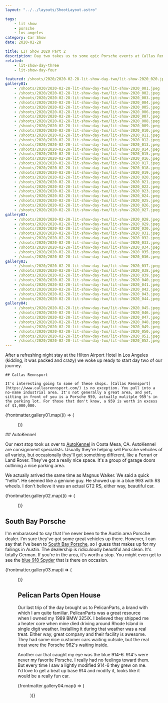 ```yaml
---
layout: "../../layouts/ShootLayout.astro"

tags:
    - lit show
    - porsche
    - los angeles
category: Car Show
date: 2020-02-28

title: LIT Show 2020 Part 2
description: Day two takes us to some epic Porsche events at Callas Rennsport, Auto Kennel and Pelican Parts.
related:
    - lit-show-day-three
    - lit-show-day-four

featured: /shoots/2020/2020-02-28-lit-show-day-two/lit-show-2020_020.jpeg
gallery01:
    - /shoots/2020/2020-02-28-lit-show-day-two/lit-show-2020_001.jpeg
    - /shoots/2020/2020-02-28-lit-show-day-two/lit-show-2020_002.jpeg
    - /shoots/2020/2020-02-28-lit-show-day-two/lit-show-2020_003.jpeg
    - /shoots/2020/2020-02-28-lit-show-day-two/lit-show-2020_004.jpeg
    - /shoots/2020/2020-02-28-lit-show-day-two/lit-show-2020_005.jpeg
    - /shoots/2020/2020-02-28-lit-show-day-two/lit-show-2020_006.jpeg
    - /shoots/2020/2020-02-28-lit-show-day-two/lit-show-2020_007.jpeg
    - /shoots/2020/2020-02-28-lit-show-day-two/lit-show-2020_008.jpeg
    - /shoots/2020/2020-02-28-lit-show-day-two/lit-show-2020_009.jpeg
    - /shoots/2020/2020-02-28-lit-show-day-two/lit-show-2020_010.jpeg
    - /shoots/2020/2020-02-28-lit-show-day-two/lit-show-2020_011.jpeg
    - /shoots/2020/2020-02-28-lit-show-day-two/lit-show-2020_012.jpeg
    - /shoots/2020/2020-02-28-lit-show-day-two/lit-show-2020_013.jpeg
    - /shoots/2020/2020-02-28-lit-show-day-two/lit-show-2020_014.jpeg
    - /shoots/2020/2020-02-28-lit-show-day-two/lit-show-2020_015.jpeg
    - /shoots/2020/2020-02-28-lit-show-day-two/lit-show-2020_016.jpeg
    - /shoots/2020/2020-02-28-lit-show-day-two/lit-show-2020_017.jpeg
    - /shoots/2020/2020-02-28-lit-show-day-two/lit-show-2020_018.jpeg
    - /shoots/2020/2020-02-28-lit-show-day-two/lit-show-2020_019.jpeg
    - /shoots/2020/2020-02-28-lit-show-day-two/lit-show-2020_020.jpeg
    - /shoots/2020/2020-02-28-lit-show-day-two/lit-show-2020_021.jpeg
    - /shoots/2020/2020-02-28-lit-show-day-two/lit-show-2020_022.jpeg
    - /shoots/2020/2020-02-28-lit-show-day-two/lit-show-2020_023.jpeg
    - /shoots/2020/2020-02-28-lit-show-day-two/lit-show-2020_024.jpeg
    - /shoots/2020/2020-02-28-lit-show-day-two/lit-show-2020_025.jpeg
    - /shoots/2020/2020-02-28-lit-show-day-two/lit-show-2020_026.jpeg
    - /shoots/2020/2020-02-28-lit-show-day-two/lit-show-2020_027.jpeg
gallery02:
    - /shoots/2020/2020-02-28-lit-show-day-two/lit-show-2020_028.jpeg
    - /shoots/2020/2020-02-28-lit-show-day-two/lit-show-2020_029.jpeg
    - /shoots/2020/2020-02-28-lit-show-day-two/lit-show-2020_030.jpeg
    - /shoots/2020/2020-02-28-lit-show-day-two/lit-show-2020_031.jpeg
    - /shoots/2020/2020-02-28-lit-show-day-two/lit-show-2020_032.jpeg
    - /shoots/2020/2020-02-28-lit-show-day-two/lit-show-2020_033.jpeg
    - /shoots/2020/2020-02-28-lit-show-day-two/lit-show-2020_034.jpeg
    - /shoots/2020/2020-02-28-lit-show-day-two/lit-show-2020_035.jpeg
    - /shoots/2020/2020-02-28-lit-show-day-two/lit-show-2020_036.jpeg
gallery03:
    - /shoots/2020/2020-02-28-lit-show-day-two/lit-show-2020_037.jpeg
    - /shoots/2020/2020-02-28-lit-show-day-two/lit-show-2020_038.jpeg
    - /shoots/2020/2020-02-28-lit-show-day-two/lit-show-2020_039.jpeg
    - /shoots/2020/2020-02-28-lit-show-day-two/lit-show-2020_040.jpeg
    - /shoots/2020/2020-02-28-lit-show-day-two/lit-show-2020_041.jpeg
    - /shoots/2020/2020-02-28-lit-show-day-two/lit-show-2020_042.jpeg
    - /shoots/2020/2020-02-28-lit-show-day-two/lit-show-2020_043.jpeg
    - /shoots/2020/2020-02-28-lit-show-day-two/lit-show-2020_044.jpeg
gallery04:
    - /shoots/2020/2020-02-28-lit-show-day-two/lit-show-2020_045.jpeg
    - /shoots/2020/2020-02-28-lit-show-day-two/lit-show-2020_046.jpeg
    - /shoots/2020/2020-02-28-lit-show-day-two/lit-show-2020_047.jpeg
    - /shoots/2020/2020-02-28-lit-show-day-two/lit-show-2020_048.jpeg
    - /shoots/2020/2020-02-28-lit-show-day-two/lit-show-2020_049.jpeg
    - /shoots/2020/2020-02-28-lit-show-day-two/lit-show-2020_050.jpeg
    - /shoots/2020/2020-02-28-lit-show-day-two/lit-show-2020_051.jpeg
    - /shoots/2020/2020-02-28-lit-show-day-two/lit-show-2020_052.jpeg
---
```



<Container>
    After a refreshing night stay at the Hilton Airport Hotel in Los Angeles (kidding, it was packed and crazy) we woke up ready to start day two of our journey.

    ## Callas Rennsport

    It's interesting going to some of these shops. [Callas Rennsport](https://www.callasrennsport.com/) is no exception. You pull into a no-name industrial area. It's not generally a great area, and yet, sitting in front of you is a Porsche 959, actually mulitple 959's in the parking lot. For those that don't know, a 959 is worth in excess of $1,000,000.

</Container>

<div class="not-prose columns-2 gap-3 space-y-3 lg:columns-3">
    {frontmatter.gallery01.map((i) => (
        <Figure src={i} metadata={false} />
    ))}
</div>

<Container>
## AutoKennel

Our next stop took us over to [AutoKennel](https://autokennel.com/) in Costa Mesa, CA. AutoKennel are consignment specialists. Usually they're helping sell Porsche vehciles of all variety, but occasionally they'll get something different, like a Ferrari or Land Rover. They've got a really nice space. It's a group of garage doors outlining a nice parking area.

We actually arrived the same time as Magnus Walker. We said a quick "hello". He seemed like a geniune guy. He showed up in a blue 993 with RS wheels. I don't believe it was an actual GT2 RS, either way, beautiful car.

</Container>

<div class="not-prose columns-2 gap-3 space-y-3">
    {frontmatter.gallery02.map((i) => (
        <Figure src={i} />
    ))}
</div>

## South Bay Porsche

I'm embarassed to say that I've never been to the Austin area Porsche dealer. I'm sure they've got some great vehicles up there. However, I can say that I've been to [South Bay Porsche](https://www.porschesouthbay.com/), so I guess that makes up for my failings in Austin. The dealership is ridiculously beautiful and clean. It's totally German. If you're in the area, it's worth a stop. You might even get to see the [blue 918 Spyder](https://www.google.com/maps/place/Porsche+South+Bay/@33.899252,-118.3719878,3a,91.2y,90t/data=!3m8!1e2!3m6!1sAF1QipOf61b3wqAYxE4FzwpaDnv6tW4xnDLVMYIR2A3M!2e10!3e12!6shttps:%2F%2Flh5.googleusercontent.com%2Fp%2FAF1QipOf61b3wqAYxE4FzwpaDnv6tW4xnDLVMYIR2A3M%3Dw203-h135-k-no!7i1200!8i800!4m5!3m4!1s0x80dd4a56efd17825:0xa4516fa00e7a781a!8m2!3d33.898877!4d-118.371598) that is there on occasion.

{frontmatter.gallery03.map(i => (<Figure src={i} />))}

## Pelican Parts Open House

Our last trip of the day brought us to PelicanParts, a brand with which I am quite familiar. PelicanParts was a great resource when I owned my 1989 BMW 325iX. I believed they shipped me a heater core when mine died driving around Rhode Island in single digit weather. Installing it during that weather was a real treat. Either way, great company and their facility is awesome. They had some nice customer cars waiting outside, but the real treat were the Porsche 962's waiting inside.

Another car that caught my eye was the blue 914-6. 914's were never my favorite Porsche. I really had no feelings toward them. But every time I saw a lightly modified 914-6 they grew on me. I'd love to get a beat up base 914 and modify it, looks like it would be a really fun car.

{frontmatter.gallery04.map(i => (<Figure src={i} />))}
